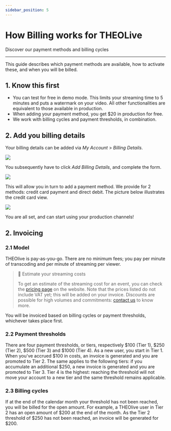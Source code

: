 ```yaml
---
sidebar_position: 5
---
```


# How Billing works for THEOLive

Discover our payment methods and billing cycles

---

This guide describes which payment methods are available, how to activate these, and when you will be billed.

## 1. Know this first

- You can test for free in demo mode. This limits your streaming time to 5 minutes and puts a watermark on your video. All other functionalities are equivalent to those available in production.
- When adding your payment method, you get $20 in production for free.
- We work with billing cycles and payment thresholds, in combination.

## 2. Add you billing details

Your billing details can be added via _My Account_ > _Billing Details_.

![](../assets/img/dcb32a2-billing-details.PNG)

You subsequently have to click _Add Billing Details_, and complete the form.

![](../assets/img/8e7abe9-2.Billing-details-fields-overview.PNG)

This will allow you in turn to add a payment method. We provide for 2 methods: credit card payment and direct debit. The picture below illustrates the credit card view.

![](../assets/img/76aaff1-3.Add-credit-or-debit-card.PNG)

You are all set, and can start using your production channels!

## 2. Invoicing

### 2.1 Model

THEOlive is pay-as-you-go. There are no minimum fees; you pay per minute of transcoding and per minute of streaming per viewer.

> 📘 Estimate your streaming costs
>
> To get an estimate of the streaming cost for an event, you can check the [pricing page](https://www.theoplayer.com/pricing/theolive) on the website. Note that the prices listed do not include VAT yet; this will be added on your invoice. Discounts are possible for high volumes and commitments: [contact us](https://www.theoplayer.com/contact-us) to know more.

You will be invoiced based on billing cycles or payment thresholds, whichever takes place first.

### 2.2 Payment thresholds

There are four payment thresholds, or tiers, respectively $100 (Tier 1), $250 (Tier 2), $500 (Tier 3) and $1000 (Tier 4). As a new user, you start in Tier 1. When you've accrued $100 in costs, an invoice is generated and you are promoted to Tier 2. The same applies to the following tiers: if you accumulate an additional $250, a new invoice is generated and you are promoted to Tier 3. Tier 4 is the highest: reaching the threshold will not move your account to a new tier and the same threshold remains applicable.

### 2.3 Billing cycles

If at the end of the calendar month your threshold has not been reached, you will be billed for the open amount. For example, a THEOlive user in Tier 2 has an open amount of $200 at the end of the month. As the Tier 2 threshold of $250 has not been reached, an invoice will be generated for $200.
